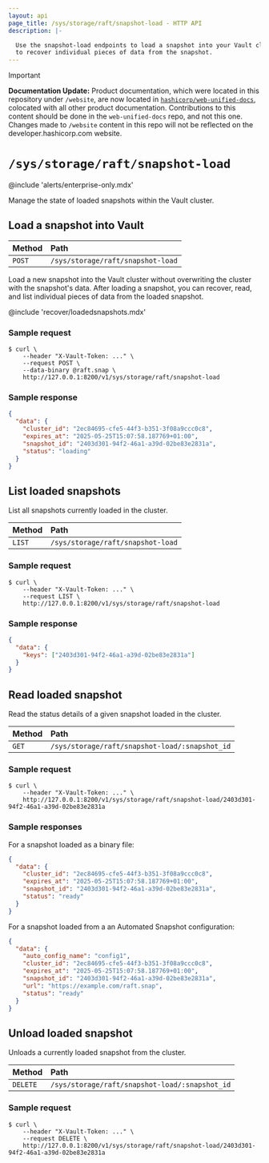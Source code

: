 ```yaml
---
layout: api
page_title: /sys/storage/raft/snapshot-load - HTTP API
description: |-

  Use the snapshot-load endpoints to load a snapshot into your Vault cluster
  to recover individual pieces of data from the snapshot.
---
```


> [!IMPORTANT]  
> **Documentation Update:** Product documentation, which were located in this repository under `/website`, are now located in [`hashicorp/web-unified-docs`](https://github.com/hashicorp/web-unified-docs), colocated with all other product documentation. Contributions to this content should be done in the `web-unified-docs` repo, and not this one. Changes made to `/website` content in this repo will not be reflected on the developer.hashicorp.com website.

# `/sys/storage/raft/snapshot-load`

@include 'alerts/enterprise-only.mdx'

Manage the state of loaded snapshots within the Vault cluster.

## Load a snapshot into Vault


| Method | Path                                           |
| :----- | :--------------------------------------------- |
| `POST` | `/sys/storage/raft/snapshot-load` |

Load a new snapshot into the Vault cluster without overwriting the cluster with
the snapshot's data. After loading a snapshot, you can recover, read, and list
individual pieces of data from the loaded snapshot.

@include 'recover/loadedsnapshots.mdx'

### Sample request

```shell-session
$ curl \
    --header "X-Vault-Token: ..." \
    --request POST \
    --data-binary @raft.snap \
    http://127.0.0.1:8200/v1/sys/storage/raft/snapshot-load
```


### Sample response

```json
{
  "data": {
    "cluster_id": "2ec84695-cfe5-44f3-b351-3f08a9ccc0c8",
    "expires_at": "2025-05-25T15:07:58.187769+01:00",
    "snapshot_id": "2403d301-94f2-46a1-a39d-02be83e2831a",
    "status": "loading"
  }
}
```

## List loaded snapshots

List all snapshots currently loaded in the cluster.

| Method | Path                                     |
| :----- | :--------------------------------------- |
| `LIST` | `/sys/storage/raft/snapshot-load` |

### Sample request

```shell-session
$ curl \
    --header "X-Vault-Token: ..." \
    --request LIST \
    http://127.0.0.1:8200/v1/sys/storage/raft/snapshot-load
```

### Sample response

```json
{
  "data": {
    "keys": ["2403d301-94f2-46a1-a39d-02be83e2831a"]
  }
}
```

## Read loaded snapshot

Read the status details of a given snapshot loaded in the cluster.

| Method | Path                                           |
| :----- | :--------------------------------------------- |
| `GET`  | `/sys/storage/raft/snapshot-load/:snapshot_id` |

### Sample request

```shell-session
$ curl \
    --header "X-Vault-Token: ..." \
    http://127.0.0.1:8200/v1/sys/storage/raft/snapshot-load/2403d301-94f2-46a1-a39d-02be83e2831a
```

### Sample responses

For a snapshot loaded as a binary file:

```json
{
  "data": {
    "cluster_id": "2ec84695-cfe5-44f3-b351-3f08a9ccc0c8",
    "expires_at": "2025-05-25T15:07:58.187769+01:00",
    "snapshot_id": "2403d301-94f2-46a1-a39d-02be83e2831a",
    "status": "ready"
  }
}
```

For a snapshot loaded from a an Automated Snapshot configuration:

```json
{
  "data": {
    "auto_config_name": "config1",
    "cluster_id": "2ec84695-cfe5-44f3-b351-3f08a9ccc0c8",
    "expires_at": "2025-05-25T15:07:58.187769+01:00",
    "snapshot_id": "2403d301-94f2-46a1-a39d-02be83e2831a",
    "url": "https://example.com/raft.snap",
    "status": "ready"
  }
}
```

## Unload loaded snapshot

Unloads a currently loaded snapshot from the cluster.

| Method   | Path                                           |
| :------- | :--------------------------------------------- |
| `DELETE` | `/sys/storage/raft/snapshot-load/:snapshot_id` |

### Sample request

```shell-session
$ curl \
    --header "X-Vault-Token: ..." \
    --request DELETE \
    http://127.0.0.1:8200/v1/sys/storage/raft/snapshot-load/2403d301-94f2-46a1-a39d-02be83e2831a
```
